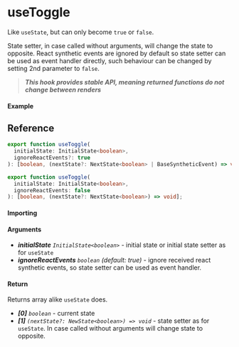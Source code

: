 
<Meta title="State/useToggle" component={Example} />

# useToggle

Like `useState`, but can only become `true` or `false`.

State setter, in case called without arguments, will change the state to opposite. React synthetic
events are ignored by default so state setter can be used as event handler directly, such behaviour
can be changed by setting 2nd parameter to `false`.

> **_This hook provides stable API, meaning returned functions do not change between renders_**

#### Example

<Canvas>
  <Story story={Example} inline />
</Canvas>

## Reference

```ts
export function useToggle(
  initialState: InitialState<boolean>,
  ignoreReactEvents?: true
): [boolean, (nextState?: NextState<boolean> | BaseSyntheticEvent) => void];

export function useToggle(
  initialState: InitialState<boolean>,
  ignoreReactEvents: false
): [boolean, (nextState?: NextState<boolean>) => void];
```

#### Importing

<ImportPath />

#### Arguments

- _**initialState**_ _`InitialState<boolean>`_ - initial state or initial state setter as for
  `useState`
- _**ignoreReactEvents**_ _`boolean`_ _(default: true)_ - ignore received react synthetic events, so state setter can be used as event handler.

#### Return

Returns array alike `useState` does.

- _**[0]**_ _`boolean`_ - current state
- _**[1]**_ _`(nextState?: NewState<boolean>) => void`_ - state setter as for `useState`. In case
  called without arguments will change state to opposite.
